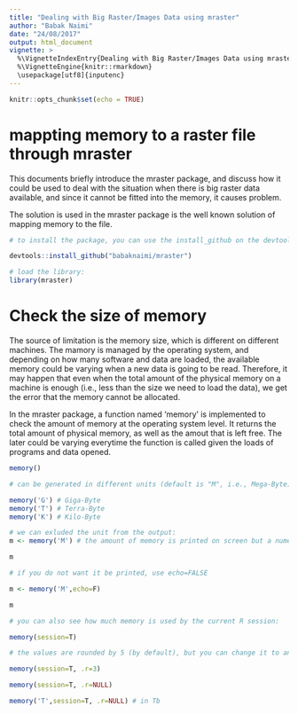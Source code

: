 ```yaml
---
title: "Dealing with Big Raster/Images Data using mraster"
author: "Babak Naimi"
date: "24/08/2017"
output: html_document
vignette: >
  %\VignetteIndexEntry{Dealing with Big Raster/Images Data using mraster}
  %\VignetteEngine{knitr::rmarkdown}
  \usepackage[utf8]{inputenc}
---
```


```r
knitr::opts_chunk$set(echo = TRUE)
```

# mappting memory to a raster file through mraster

This documents briefly introduce the mraster package, and discuss how it could be used to deal with the situation when there is big raster data available, and since it cannot be fitted into the memory, it causes problem. 

The solution is used in the mraster package is the well known solution of mapping memory to the file.

```r
# to install the package, you can use the install_github on the devtools package:

devtools::install_github("babaknaimi/mraster")

```


```r
# load the library:
library(mraster)


```

# Check the size of memory

The source of limitation is the memory size, which is different on different machines. The mamory is managed by the operating system, and depending on how many software and data are loaded, the available memory could be varying when a new data is going to be read. Therefore, it may happen that even when the total amount of the physical memory on a machine is enough (i.e., less than the size we need to load the data), we get the error that the memory cannot be allocated.

In the mraster package, a function named 'memory' is implemented to check the amount of memory at the operating system level. It returns the total amount of physical memory, as well as the amout that is left free. The later could be varying everytime the function is called given the loads of programs and data opened.

```r
memory()

# can be generated in different units (default is "M", i.e., Mega-Byte):

memory('G') # Giga-Byte
memory('T') # Terra-Byte
memory('K') # Kilo-Byte

# we can exluded the unit from the output:
m <- memory('M') # the amount of memory is printed on screen but a numeric vector is returned

m

# if you do not want it be printed, use echo=FALSE

m <- memory('M',echo=F) 

m

# you can also see how much memory is used by the current R session:

memory(session=T)

# the values are rounded by 5 (by default), but you can change it to any value, or say not round

memory(session=T, .r=3)

memory(session=T, .r=NULL)

memory('T',session=T, .r=NULL) # in Tb

```

